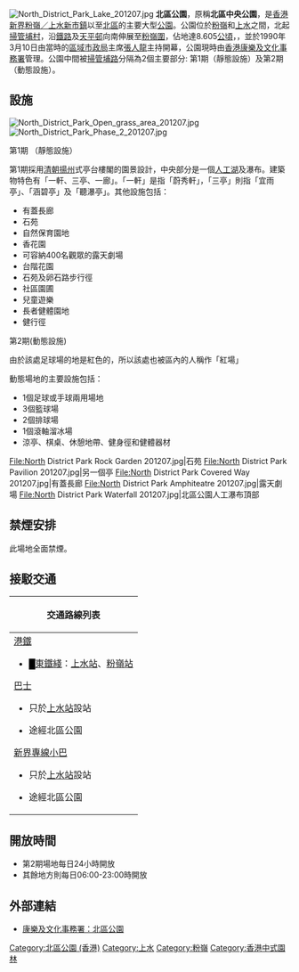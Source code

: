 [[File:North_District_Park_Lake_201207.jpg|thumb]]
'''北區公園'''，原稱'''北區中央公園'''，是[[香港|香港]][[新界|新界]][[粉嶺／上水新市鎮|粉嶺／上水新市鎮]]以至[[北區_(香港)|北區]]的主要大型[[公園|公園]]。公園位於[[粉嶺|粉嶺]]和[[上水|上水]]之間，北起[[掃管埔村|掃管埔村]]，沿[[東鐵綫|鐵路]]及[[天平邨|天平邨]]向南伸展至[[粉嶺圍|粉嶺圍]]，佔地達8.605[[公頃|公頃]]，{{citation needed|於1987年1月10日動工興建|time=2008-05-03}}，並於1990年3月10日由當時的[[區域市政局|區域市政局]]主席[[張人龍|張人龍]]主持開幕，公園現時由[[香港康樂及文化事務署|香港康樂及文化事務署]]管理。公園中間被[[掃管埔路|掃管埔路]]分隔為2個主要部分: 第1期（靜態設施）及第2期（動態設施）。

==設施==
[[File:North_District_Park_Open_grass_area_201207.jpg|thumb]]
[[File:North_District_Park_Phase_2_201207.jpg|thumb]]
;第1期 （靜態設施）
第1期採用[[清朝|清朝]][[揚州|揚州]]式亭台樓閣的園景設計，中央部分是一個[[人工湖|人工湖]]及瀑布。建築物特色有「一軒、三亭、一廊」。「一軒」是指「蔚秀軒」，「三亭」則指「宜雨亭」、「涵碧亭」及「聽瀑亭」。其他設施包括：
* 有蓋長廊
* 石苑
* 自然保育園地
* 香花園
* 可容納400名觀眾的露天劇場
* 台階花園
* 石苑及卵石路步行徑
* 社區園圃
* 兒童遊樂
* 長者健體園地
* 健行徑

;第2期(動態設施)
由於該處足球場的地是紅色的，所以該處也被區內的人稱作「紅場」

動態場地的主要設施包括：
* 1個足球或手球兩用場地
* 3個籃球場
* 2個排球場
* 1個滾軸溜冰場
* 涼亭、棋桌、休憩地帶、健身徑和健體器材
<gallery>
File:North District Park Rock Garden 201207.jpg|石苑
File:North District Park Pavilion 201207.jpg|另一個亭
File:North District Park Covered Way 201207.jpg|有蓋長廊
File:North District Park Amphiteatre 201207.jpg|露天劇場
File:North District Park Waterfall 201207.jpg|北區公園人工瀑布頂部
</gallery>

==禁煙安排==
此場地全面禁煙。

==接駁交通==
{| class="mw-collapsible mw-collapsed wikitable" style="background:white; margin: 0 auto; width: auto;" 
! 交通路線列表
|-
|
;[[港鐵|港鐵]]
*<font color="{{東鐵綫色彩}}">█</font>[[東鐵綫|東鐵綫]]：[[上水站_(香港)|上水站]]、[[粉嶺站|粉嶺站]]

;[[香港巴士|巴士]]
*只於[[上水巴士總站|上水站]]設站
{{九龍新界巴士簡單列表|73B|73K|76K|77K|261|261P|261S|261X|270|270A|270B|270S|273A|273B|276|276A|276B|276C|276P|277E|277P|278X|279X|N73|N78|T270|T277}}
{{過海隧道巴士簡單列表|373|673|678|978|978A|978B|N373}}{{大嶼山巴士簡單列表|A43|A43P|N42A|N42P|NA43}}{{新界專線小巴簡單列表|44|44A|44A1}}
{{新界居民巴士簡單列表|NR13|NR14|NR94|NR109|NR902|NR907|NR913}}
*途經北區公園
{{九龍新界巴士簡單列表|70K|73B|78K|79K|N78}}
{{過海隧道巴士簡單列表|373|673}}
;[[新界|新界]][[香港小巴|專線小巴]]
*只於[[上水站_(香港)|上水站]]設站
{{新界專線小巴簡單列表|44|44A|50A|50K|51K|57K|58K|59K|605}}
*途經北區公園
{{新界專線小巴簡單列表|55K|58S}}
|}

==開放時間==
* 第2期場地每日24小時開放
* 其餘地方則每日06:00-23:00時開放

== 外部連結 ==
* [http://www.lcsd.gov.hk/tc/parks/ndp/index.html 康樂及文化事務署：北區公園]{{Wayback|url=http://www.lcsd.gov.hk/tc/parks/ndp/index.html |date=20180103011637 }}

{{香港公園}}

[[Category:北區公園_(香港)|Category:北區公園 (香港)]]
[[Category:上水|Category:上水]]
[[Category:粉嶺|Category:粉嶺]]
[[Category:香港中式園林|Category:香港中式園林]]